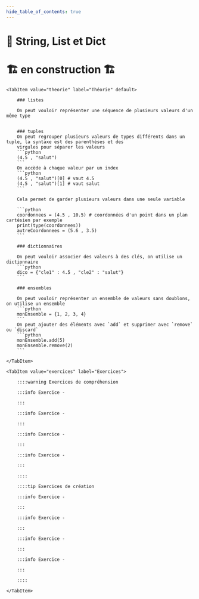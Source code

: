 ```yaml
---
hide_table_of_contents: true
---
```



# 🔡 String, List et Dict

# 🏗️ en construction 🏗

<Tabs queryString="onglet">

    <TabItem value="theorie" label="Théorie" default>

        ### listes

        On peut vouloir représenter une séquence de plusieurs valeurs d'un même type


        ### tuples
        On peut regrouper plusieurs valeurs de types différents dans un tuple, la syntaxe est des parenthèses et des
        virgules pour séparer les valeurs
        ```python
        (4.5 , "salut")
        ```
        On accède à chaque valeur par un index
        ```python
        (4.5 , "salut")[0] # vaut 4.5
        (4.5 , "salut")[1] # vaut salut
        ```

        Cela permet de garder plusieurs valeurs dans une seule variable

        ```python
        coordonnees = (4.5 , 10.5) # coordonnées d'un point dans un plan cartésien par exemple
        print(type(coordonnees))
        autreCoordonnees = (5.6 , 3.5)
        ```

        ### dictionnaires

        On peut vouloir associer des valeurs à des clés, on utilise un dictionnaire
        ```python
        dico = {"cle1" : 4.5 , "cle2" : "salut"}
        ```

        ### ensembles

        On peut vouloir représenter un ensemble de valeurs sans doublons, on utilise un ensemble
        ```python
        monEnsemble = {1, 2, 3, 4}
        ```
        On peut ajouter des éléments avec `add` et supprimer avec `remove` ou `discard`
        ```python
        monEnsemble.add(5)
        monEnsemble.remove(2)
        ```

    </TabItem>

    <TabItem value="exercices" label="Exercices">

        ::::warning Exercices de compréhension

        :::info Exercice -

        :::

        :::info Exercice -

        :::

        :::info Exercice -

        :::

        :::info Exercice -

        :::

        ::::

        ::::tip Exercices de création

        :::info Exercice -

        :::

        :::info Exercice -

        :::

        :::info Exercice -

        :::

        :::info Exercice -

        :::

        ::::

    </TabItem>

</Tabs>